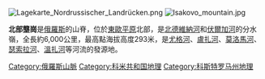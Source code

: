 {{Coord|59|46|35|N|45|23|53|E|display=title|region:RU-ARK_type:river_source:dewiki}}

[[Image:Lagekarte_Nordrussischer_Landrücken.png|right]]
[[Image:Isakovo_mountain.jpg|thumb]]

'''北部壟崗'''是[[俄羅斯|俄羅斯]]的山脊，位於[[東歐平原|東歐平原]]北部，是[[北德維納河|北德維納河]]和[[伏爾加河|伏爾加河]]的分水嶺，全長約6,000公里，最高點海拔高度293米，是[[尤格河|尤格河]]、[[盧扎河_(尤格河流域)|盧扎河]]、[[莫洛馬河|莫洛馬河]]、[[瑟索拉河|瑟索拉河]]、[[溫扎河|溫扎河]]等河流的發源地。

{{Russia-geo-stub}}
[[Category:俄羅斯山脈|Category:俄羅斯山脈]]
[[Category:科米共和国地理|Category:科米共和国地理]]
[[Category:科斯特罗马州地理|Category:科斯特罗马州地理]]